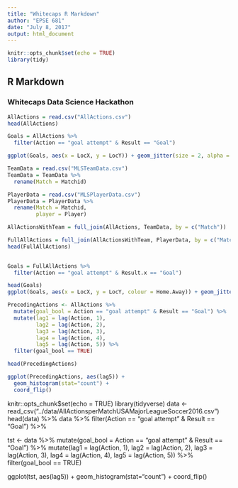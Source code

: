 ```yaml
---
title: "Whitecaps R Markdown"
author: "EPSE 681"
date: "July 8, 2017"
output: html_document
---
```


```r
knitr::opts_chunk$set(echo = TRUE)
library(tidy)
```

## R Markdown

### Whitecaps Data Science Hackathon


```r
AllActions = read.csv("AllActions.csv")
head(AllActions)

```

```r
Goals = AllActions %>% 
  filter(Action == "goal attempt" & Result == "Goal") 

ggplot(Goals, aes(x = LocX, y = LocY)) + geom_jitter(size = 2, alpha = 0.1) + theme_bw()
```

```r

TeamData = read.csv("MLSTeamData.csv")
TeamData = TeamData %>% 
  rename(Match = Matchid)

PlayerData = read.csv("MLSPlayerData.csv")
PlayerData = PlayerData %>% 
  rename(Match = Matchid,
         player = Player)

AllActionsWithTeam = full_join(AllActions, TeamData, by = c("Match"))

FullAllActions = full_join(AllActionsWithTeam, PlayerData, by = c("Match", "player"))
head(FullAllActions)
 
```

```r
Goals = FullAllActions %>% 
  filter(Action == "goal attempt" & Result.x == "Goal") 

head(Goals)
ggplot(Goals, aes(x = LocX, y = LocY, colour = Home.Away)) + geom_jitter(size = 2, alpha = 0.1) + theme_bw()

```



```r
PrecedingActions <- AllActions %>% 
  mutate(goal_bool = Action == "goal attempt" & Result == "Goal") %>%
  mutate(lag1 = lag(Action, 1),
         lag2 = lag(Action, 2),
         lag3 = lag(Action, 3),
         lag4 = lag(Action, 4),
         lag5 = lag(Action, 5)) %>% 
  filter(goal_bool == TRUE)

head(PrecedingActions)
```

```r
ggplot(PrecedingActions, aes(lag5)) + 
  geom_histogram(stat="count") + 
  coord_flip()

```


knitr::opts_chunk$set(echo = TRUE)
library(tidyverse)
data <- read_csv("../data/AllActionsperMatchUSAMajorLeagueSoccer2016.csv")
head(data) %>% 
data %>% 
  filter(Action == "goal attempt" & Result == "Goal") %>% 
  
tst <- data %>% 
  mutate(goal_bool = Action == "goal attempt" & Result == "Goal") %>%
  mutate(lag1 = lag(Action, 1),
         lag2 = lag(Action, 2),
         lag3 = lag(Action, 3),
         lag4 = lag(Action, 4),
         lag5 = lag(Action, 5)) %>% 
  filter(goal_bool == TRUE)

ggplot(tst, aes(lag5)) + 
  geom_histogram(stat="count") + 
  coord_flip()
